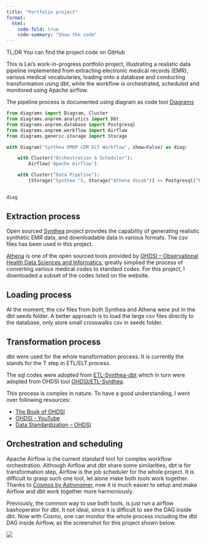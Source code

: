 ```yaml
---
title: "Portfolio project"
format:
  html:
    code-fold: true
    code-summary: "Show the code"
---
```


TL;DR You can find the project code on GitHub

This is Lei's work-in-progress portfolio project, illustrating a realistic data pipeline implemented from extracting electronic medical records (EMR), various medical vocabularies, loading onto a database and conducting transformation using dbt, while the workflow is orchestrated, scheduled and monitored using Apache airflow.  

The pipeline process is documented using diagram as code tool [Diagrams](https://diagrams.mingrammer.com/)

```python
from diagrams import Diagram, Cluster
from diagrams.onprem.analytics import Dbt
from diagrams.onprem.database import Postgresql
from diagrams.onprem.workflow import Airflow
from diagrams.generic.storage import Storage

with Diagram("Synthea OMOP CDM ELT Workflow", show=False) as diag:

    with Cluster("Orchestration & Scheduler"):    
        Airflow('Apache Airflow')     

    with Cluster("Data Pipeline"):
        [Storage("Synthea "), Storage("Athena Vocab")] >> Postgresql("Postgres") >> Dbt("dbt") 

    
diag
```



## Extraction process

Open sourced [Synthea](https://synthea.mitre.org/) project provides the capability of generating realistic synthetic EMR data, and downloadable data in various formats. The csv files has been used in this project.

[Athena](https://athena.ohdsi.org/search-terms/start) is one of the open sourced tools provided by [OHDSI – Observational Health Data Sciences and Informatics](https://www.ohdsi.org/), greatly simplied the process of converting various medical codes to standard codes. For this project, I downloaded a subset of the codes listed on the website.

## Loading process

At the moment, the csv files from both Synthea and Athena were put in the dbt seeds folder. A better approach is to load the large csv files directly to the database, only store small crosswalks csv in seeds folder.

## Transformation process

dbt were used for the whole transformation process. It is currently the stands for the T step in ETL/ELT process.

The sql codes were adopted from [ETL-Synthea-dbt](https://github.com/sidataplus/ETL-Synthea-dbt/tree/dcb9c262bad32e5d04cd73e4f34a01d884f3e71c) which in turn were adopted from OHDSI tool [OHDSI/ETL-Synthea](https://github.com/OHDSI/ETL-Synthea).

This process is complex in nature. To have a good understanding, I went over following resources:

- [The Book of OHDSI](https://ohdsi.github.io/TheBookOfOhdsi/)
- [OHDSI - YouTube](https://www.youtube.com/@OHDSI)
- [Data Standardization – OHDSI](https://www.ohdsi.org/data-standardization/)

## Orchestration and scheduling

Apache Airflow is the current standard tool for complex workflow orchestration. Although Airflow and dbt share some similarities, dbt is for transformation step, Airflow is the job scheduler for the whole project. It is difficult to grasp such one tool, let alone make both tools work together. Thanks to [Cosmos by Astronomer](https://www.astronomer.io/cosmos/), now it is much easier to setup and make Airflow and dbt work together more harmoniously.

Previously, the common way to use both tools, is just run a airflow bashoperator for dbt. It not ideal, since it is difficult to see the DAG inside dbt. Now with Cosmo, one can monitor the whole process including the dbt DAG inside Airflow, as the screenshot for this project shown below.

![](airflow_screenshot.png)




